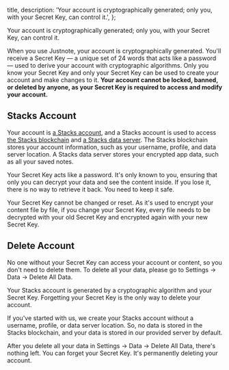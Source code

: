 
  title,
  description: 'Your account is cryptographically generated; only you, with your Secret Key, can control it.',
};

Your account is cryptographically generated; only you, with your Secret Key, can control it.

When you use Justnote, your account is cryptographically generated. You'll receive a Secret Key — a unique set of 24 words that acts like a password — used to derive your account with cryptographic algorithms. Only you know your Secret Key and only your Secret Key can be used to create your account and make changes to it. **Your account cannot be locked, banned, or deleted by anyone, as your Secret Key is required to access and modify your account.**

## Stacks Account

Your account is [a Stacks account](https://docs.stacks.co/concepts/network-fundamentals/accounts), and a Stacks account is used to access [the Stacks blockchain](https://explorer.hiro.so) and [a Stacks data server](https://docs.stacks.co/concepts/gaia). The Stacks blockchain stores your account information, such as your username, profile, and data server location. A Stacks data server stores your encrypted app data, such as all your saved notes.

Your Secret Key acts like a password. It's only known to you, ensuring that only you can decrypt your data and see the content inside. If you lose it, there is no way to retrieve it back. You need to keep it safe.

Your Secret Key cannot be changed or reset. As it's used to encrypt your content file by file, if you change your Secret Key, every file needs to be decrypted with your old Secret Key and encrypted again with your new Secret Key.

## Delete Account

No one without your Secret Key can access your account or content, so you don't need to delete them. To delete all your data, please go to Settings → Data → Delete All Data.

Your Stacks account is generated by a cryptographic algorithm and your Secret Key. Forgetting your Secret Key is the only way to delete your account.

If you've started with us, we create your Stacks account without a username, profile, or data server location. So, no data is stored in the Stacks blockchain, and your data is stored in our provided server by default.

After you delete all your data in Settings → Data → Delete All Data, there's nothing left. You can forget your Secret Key. It's permanently deleting your account.
